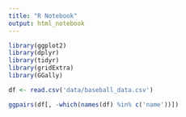 ```yaml
---
title: "R Notebook"
output: html_notebook
---
```


```r
library(ggplot2)
library(dplyr)
library(tidyr)
library(gridExtra)
library(GGally)
```


```r
df <- read.csv('data/baseball_data.csv')
```




```r
ggpairs(df[, -which(names(df) %in% c('name'))])
```


